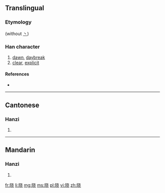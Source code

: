{{also|曉}}
==Translingual==

===Etymology===
{{Han simp|曉|f=垚|t=戈}} (without [[丶]])

===Han character===
{{Han char|rn=72|rad=日|as=06|sn=10|four=|canj=日十心山 (AJPU)}}

# [[dawn]], [[daybreak]]
# [[clear]], [[explicit]]

====References====
* {{Han ref|kx=0495.241|hdz=21507.010|uh=6653|ud=26195}}

----

==Cantonese==

===Hanzi===
{{yue-hanzi|jyut=|y=hiu2|tra=曉}}

# {{defn|lang=yue|sort=日06}}

----

==Mandarin==

===Hanzi===
{{cmn-hanzi|tra=曉|pin=[[xiǎo]] ([[xiao3]])|wg=hsiao<sup>3</sup>}}

# {{defn|lang=cmn|sort=日06}}

[[fr:晓]]
[[li:晓]]
[[mg:晓]]
[[ms:晓]]
[[pl:晓]]
[[vi:晓]]
[[zh:晓]]